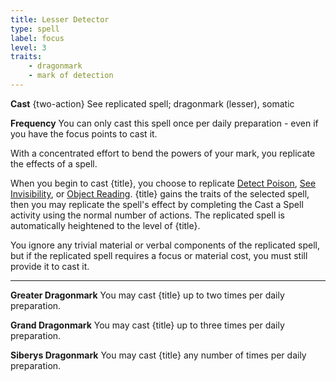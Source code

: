 ```yaml
---
title: Lesser Detector
type: spell
label: focus
level: 3
traits:
    - dragonmark
    - mark of detection
---
```


**Cast** {two-action} See replicated spell; dragonmark (lesser), somatic

**Frequency** You can only cast this spell once per daily preparation - even if you have the focus points to cast it.

With a concentrated effort to bend the powers of your mark, you replicate the effects of a spell.

When you begin to cast {title}, you choose to replicate [Detect Poison](https://2e.aonprd.com/Spells.aspx?ID=67), [See Invisibility](https://2e.aonprd.com/Spells.aspx?ID=271), or [Object Reading](https://2e.aonprd.com/Spells.aspx?ID=553). {title} gains the traits of the selected spell, then you may replicate the spell's effect by completing the Cast a Spell activity using the normal number of actions. The replicated spell is automatically heightened to the level of {title}.

You ignore any trivial material or verbal components of the replicated spell, but if the replicated spell requires a focus or material cost, you must still provide it to cast it.

---

**Greater Dragonmark** You may cast {title} up to two times per daily preparation.

**Grand Dragonmark** You may cast {title} up to three times per daily preparation.

**Siberys Dragonmark** You may cast {title} any number of times per daily preparation.
